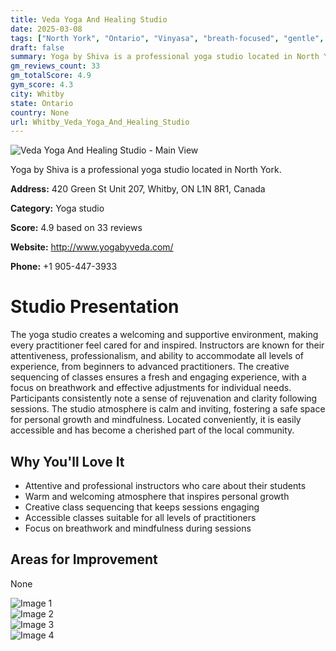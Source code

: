 ```yaml
---
title: Veda Yoga And Healing Studio
date: 2025-03-08
tags: ["North York", "Ontario", "Vinyasa", "breath-focused", "gentle", "supportive atmosphere", "clean space", "Whitby"]  
draft: false
summary: Yoga by Shiva is a professional yoga studio located in North York.
gm_reviews_count: 33
gm_totalScore: 4.9
gym_score: 4.3
city: Whitby
state: Ontario
country: None
url: Whitby_Veda_Yoga_And_Healing_Studio
---
```


<div className="aspect-[16/9] relative my-8">
  <img 
    src="https://lh5.googleusercontent.com/p/AF1QipOazXPj3RFQ5Njq542bOiL6dZ9kITE6RIs1OZ6p=w1920-h1080-k-no"
    alt="Veda Yoga And Healing Studio - Main View"
    className="object-cover absolute inset-0 w-full h-full rounded-lg"
  />
</div>

Yoga by Shiva is a professional yoga studio located in North York.

**Address:** 420 Green St Unit 207, Whitby, ON L1N 8R1, Canada

**Category:** Yoga studio

**Score:** 4.9 based on 33 reviews

**Website:** http://www.yogabyveda.com/

**Phone:** +1 905-447-3933

# Studio Presentation

The yoga studio creates a welcoming and supportive environment, making every practitioner feel cared for and inspired. Instructors are known for their attentiveness, professionalism, and ability to accommodate all levels of experience, from beginners to advanced practitioners. The creative sequencing of classes ensures a fresh and engaging experience, with a focus on breathwork and effective adjustments for individual needs. Participants consistently note a sense of rejuvenation and clarity following sessions. The studio atmosphere is calm and inviting, fostering a safe space for personal growth and mindfulness. Located conveniently, it is easily accessible and has become a cherished part of the local community.

## Why You'll Love It

- Attentive and professional instructors who care about their students
- Warm and welcoming atmosphere that inspires personal growth
- Creative class sequencing that keeps sessions engaging
- Accessible classes suitable for all levels of practitioners
- Focus on breathwork and mindfulness during sessions

## Areas for Improvement

None

<div className="grid grid-cols-1 xl:grid-cols-2 gap-4 my-8">
<div className="aspect-[4/3] relative"><img src="https://lh3.googleusercontent.com/p/AF1QipNRb3qyC-VuUFhoMOznKCx8jJD1QTk3p53A9zAA=w1920-h1080-k-no" alt="Image 1" className="object-cover absolute inset-0 w-full h-full rounded-lg" /></div>
<div className="aspect-[4/3] relative"><img src="https://lh5.googleusercontent.com/p/AF1QipNaYMu6D_vsy0HsfchGE9iYhY7nNv4OdwGMrzws=w1920-h1080-k-no" alt="Image 2" className="object-cover absolute inset-0 w-full h-full rounded-lg" /></div>
<div className="aspect-[4/3] relative"><img src="https://lh5.googleusercontent.com/p/AF1QipNw8QycEm1attk2tPgve_YI-UWuaMnEZzoS6cyi=w1920-h1080-k-no" alt="Image 3" className="object-cover absolute inset-0 w-full h-full rounded-lg" /></div>
<div className="aspect-[4/3] relative"><img src="https://lh5.googleusercontent.com/p/AF1QipM5oIWn6X5II5vK0gG7WXn8jEjrZacIujGfc3_8=w1920-h1080-k-no" alt="Image 4" className="object-cover absolute inset-0 w-full h-full rounded-lg" /></div>
</div>